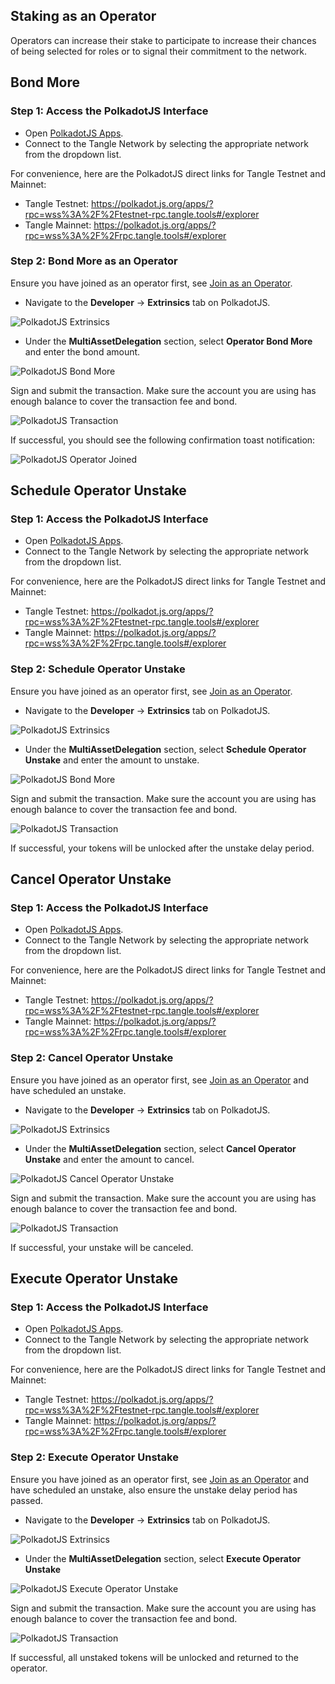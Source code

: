 ## Staking as an Operator

Operators can increase their stake to participate to increase their chances of being selected for roles or to signal their commitment to the network.

## Bond More

### Step 1: Access the PolkadotJS Interface

- Open [PolkadotJS Apps](https://polkadot.js.org/apps/).
- Connect to the Tangle Network by selecting the appropriate network from the dropdown list.

For convenience, here are the PolkadotJS direct links for Tangle Testnet and Mainnet:

- Tangle Testnet: https://polkadot.js.org/apps/?rpc=wss%3A%2F%2Ftestnet-rpc.tangle.tools#/explorer
- Tangle Mainnet: https://polkadot.js.org/apps/?rpc=wss%3A%2F%2Frpc.tangle.tools#/explorer

### Step 2: Bond More as an Operator

Ensure you have joined as an operator first, see [Join as an Operator](./join.mdx).

- Navigate to the **Developer** → **Extrinsics** tab on PolkadotJS.

![PolkadotJS Extrinsics](./images/extrinsic.png)

- Under the **MultiAssetDelegation** section, select **Operator Bond More** and enter the bond amount.

![PolkadotJS Bond More](./images/bondmore.png)

Sign and submit the transaction. Make sure the account you are using has enough balance to cover the transaction fee and bond.

![PolkadotJS Transaction](./images/signstake.png)

If successful, you should see the following confirmation toast notification:

![PolkadotJS Operator Joined](./images/successstake.png)

## Schedule Operator Unstake

### Step 1: Access the PolkadotJS Interface

- Open [PolkadotJS Apps](https://polkadot.js.org/apps/).
- Connect to the Tangle Network by selecting the appropriate network from the dropdown list.

For convenience, here are the PolkadotJS direct links for Tangle Testnet and Mainnet:

- Tangle Testnet: https://polkadot.js.org/apps/?rpc=wss%3A%2F%2Ftestnet-rpc.tangle.tools#/explorer
- Tangle Mainnet: https://polkadot.js.org/apps/?rpc=wss%3A%2F%2Frpc.tangle.tools#/explorer

### Step 2: Schedule Operator Unstake

Ensure you have joined as an operator first, see [Join as an Operator](./join.mdx).

- Navigate to the **Developer** → **Extrinsics** tab on PolkadotJS.

![PolkadotJS Extrinsics](./images/extrinsic.png)

- Under the **MultiAssetDelegation** section, select **Schedule Operator Unstake** and enter the amount to unstake.

![PolkadotJS Bond More](./images/operatorunstake.png)

Sign and submit the transaction. Make sure the account you are using has enough balance to cover the transaction fee and bond.

![PolkadotJS Transaction](./images/signstake.png)

If successful, your tokens will be unlocked after the unstake delay period.

## Cancel Operator Unstake

### Step 1: Access the PolkadotJS Interface

- Open [PolkadotJS Apps](https://polkadot.js.org/apps/).
- Connect to the Tangle Network by selecting the appropriate network from the dropdown list.

For convenience, here are the PolkadotJS direct links for Tangle Testnet and Mainnet:

- Tangle Testnet: https://polkadot.js.org/apps/?rpc=wss%3A%2F%2Ftestnet-rpc.tangle.tools#/explorer
- Tangle Mainnet: https://polkadot.js.org/apps/?rpc=wss%3A%2F%2Frpc.tangle.tools#/explorer

### Step 2: Cancel Operator Unstake

Ensure you have joined as an operator first, see [Join as an Operator](./join.mdx) and have scheduled an unstake.

- Navigate to the **Developer** → **Extrinsics** tab on PolkadotJS.

![PolkadotJS Extrinsics](./images/extrinsic.png)

- Under the **MultiAssetDelegation** section, select **Cancel Operator Unstake** and enter the amount to cancel.

![PolkadotJS Cancel Operator Unstake](./images/canceloperatorunstake.png)

Sign and submit the transaction. Make sure the account you are using has enough balance to cover the transaction fee and bond.

![PolkadotJS Transaction](./images/signstake.png)

If successful, your unstake will be canceled.

## Execute Operator Unstake

### Step 1: Access the PolkadotJS Interface

- Open [PolkadotJS Apps](https://polkadot.js.org/apps/).
- Connect to the Tangle Network by selecting the appropriate network from the dropdown list.

For convenience, here are the PolkadotJS direct links for Tangle Testnet and Mainnet:

- Tangle Testnet: https://polkadot.js.org/apps/?rpc=wss%3A%2F%2Ftestnet-rpc.tangle.tools#/explorer
- Tangle Mainnet: https://polkadot.js.org/apps/?rpc=wss%3A%2F%2Frpc.tangle.tools#/explorer

### Step 2: Execute Operator Unstake

Ensure you have joined as an operator first, see [Join as an Operator](./join.mdx) and have scheduled an unstake, also ensure the unstake delay period has passed.

- Navigate to the **Developer** → **Extrinsics** tab on PolkadotJS.

![PolkadotJS Extrinsics](./images/extrinsic.png)

- Under the **MultiAssetDelegation** section, select **Execute Operator Unstake**

![PolkadotJS Execute Operator Unstake](./images/executeoperatorunstake.png)

Sign and submit the transaction. Make sure the account you are using has enough balance to cover the transaction fee and bond.

![PolkadotJS Transaction](./images/signstake.png)

If successful, all unstaked tokens will be unlocked and returned to the operator.
